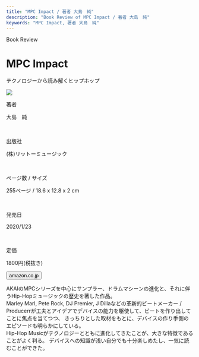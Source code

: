 ```yaml
---
title: "MPC Impact / 著者 大島　純"
description: "Book Review of MPC Impact / 著者 大島　純"
keywords: "MPC Impact, 著者 大島　純"
---
```



<Row>
  <Column colMd={"12"} colLg={"12"} noGutterMdLeft="">
    <p className="largeP">Book Review</p>
    <h1 className="h1-no-bottom-margin">MPC Impact</h1>
    <p className="largeP">テクノロジーから読み解くヒップホップ</p>
  </Column>
</Row>

<Row>
<Column colMd={"3"} colLg={"4"} noGutterMdLeft="">

  <img src="../../images/books/mpcimpact.jpg" />

</Column>
<Column colMd={"4"} colLg={"8"} noGutterMdLeft="">
  <div>
    <p>著者</p>
    <p className="largeP">
    大島　純
    </p>
    <br/>
    <p>出版社</p>
    <p className="largeP">
    (株)リットーミュージック
    </p>
    <br/>
    <p>ページ数 / サイズ</p>
    <p className="largeP">
    255ページ / 18.6 x 12.8 x 2 cm
    </p>
    <br/>
    <p>発売日</p>
    <p className="largeP">
    2020/1/23
    </p>
    <br/>
    <p>定価</p>
    <p className="largeP">
    1800円(税抜き)
    </p>
    <div>
    <Button href="https://amzn.to/2U5xgc5" kind="primary" size="small" renderIcon={ArrowUpRight24}>
          amazon.co.jp
    </Button>
    </div>
  </div>
</Column>
</Row>

<Row>
  <Column colMd={"8"} colLg={"8"} noGutterMdLeft="">
    <p>
      AKAIのMPCシリーズを中心にサンプラー、ドラムマシーンの進化と、それに伴うHip-Hopミュージックの歴史を著した作品。
      <br />
      Marley Marl, Pete Rock, DJ Premier, J Dillaなどの革新的ビートメーカー /
      Producerrが工夫とアイデアでデバイスの能力を駆使して、ビートを作り出してことに焦点を当てつつ、
      きっちりとした取材をもとに、デバイスの作り手側のエピソードも明らかにしている。
      <br />
      Hip-Hop
      Musicがテクノロジーとともに進化してきたことが、大きな特徴であることがよく判る。
      デバイスへの知識が浅い自分でも十分楽しめたし、一気に読むことができた。
    </p>
  </Column>
</Row>
